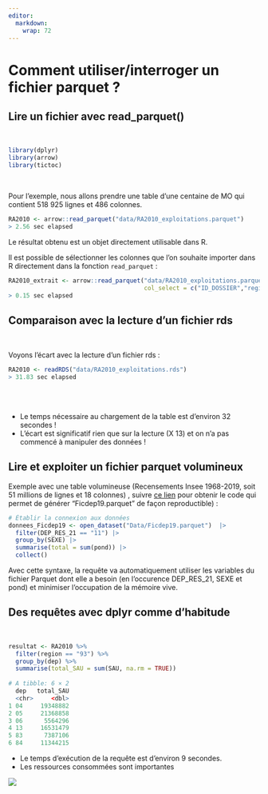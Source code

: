 ```yaml
---
editor: 
  markdown: 
    wrap: 72
---
```


# Comment utiliser/interroger un fichier parquet ? {.backgroundTitre}

## Lire un fichier avec read_parquet()

<br>

```.r
library(dplyr)
library(arrow)
library(tictoc)
```
<br>

Pour l'exemple, nous allons prendre une table d'une centaine de MO qui
contient 518 925 lignes et 486 colonnes.

```.r
RA2010 <- arrow::read_parquet("data/RA2010_exploitations.parquet")
> 2.56 sec elapsed
```

Le résultat obtenu est un objet directement utilisable dans R.  

Il est possible de sélectionner les colonnes que l'on souhaite importer dans R directement dans la fonction `read_parquet` :  

```.r
RA2010_extrait <- arrow::read_parquet("data/RA2010_exploitations.parquet",
                                      col_select = c("ID_DOSSIER","region","SAU"))
> 0.15 sec elapsed
```


## Comparaison avec la lecture d'un fichier rds

<br>

Voyons l'écart avec la lecture d'un fichier rds :

```.r
RA2010 <- readRDS("data/RA2010_exploitations.rds")
> 31.83 sec elapsed
```

<br>
<br>

- Le temps nécessaire au chargement de la table est d'environ 32 secondes
!
<br>
- L'écart est significatif rien que sur la lecture (X 13) et on n'a pas
commencé à manipuler des données !

## Lire et exploiter un fichier parquet volumineux

Exemple avec une table volumineuse (Recensements Insee 1968-2019, soit 51 millions de lignes et 18 colonnes) , suivre [ce lien](https://gist.github.com/ddotta/acf6add0f2328f077791461ef4f37b84) pour obtenir le code qui permet de générer “Ficdep19.parquet” de façon reproductible) :

```.r
# Établir la connexion aux données
donnees_Ficdep19 <- open_dataset("Data/Ficdep19.parquet")  |>
  filter(DEP_RES_21 == "11") |>
  group_by(SEXE) |>
  summarise(total = sum(pond)) |>
  collect()
```

Avec cette syntaxe, la requête va automatiquement utiliser les variables du fichier Parquet dont elle a besoin (en
l’occurence DEP_RES_21, SEXE et pond) et minimiser l’occupation de la mémoire vive.

## Des requêtes avec dplyr comme d'habitude

<br>

```.r
resultat <- RA2010 %>% 
  filter(region == "93") %>% 
  group_by(dep) %>% 
  summarise(total_SAU = sum(SAU, na.rm = TRUE))
  
# A tibble: 6 × 2
  dep   total_SAU
  <chr>     <dbl>
1 04     19348882
2 05     21368858
3 06      5564296
4 13     16531479
5 83      7387106
6 84     11344215
```

-   Le temps d'exécution de la requête est d'environ 9 secondes.
-   Les ressources consommées sont importantes

![](img/ressources_dplyr.png){fig-align="center"}
